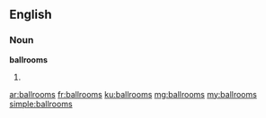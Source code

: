 ==English==

===Noun===
'''ballrooms'''

# {{plural of|ballroom}}

[[ar:ballrooms]]
[[fr:ballrooms]]
[[ku:ballrooms]]
[[mg:ballrooms]]
[[my:ballrooms]]
[[simple:ballrooms]]